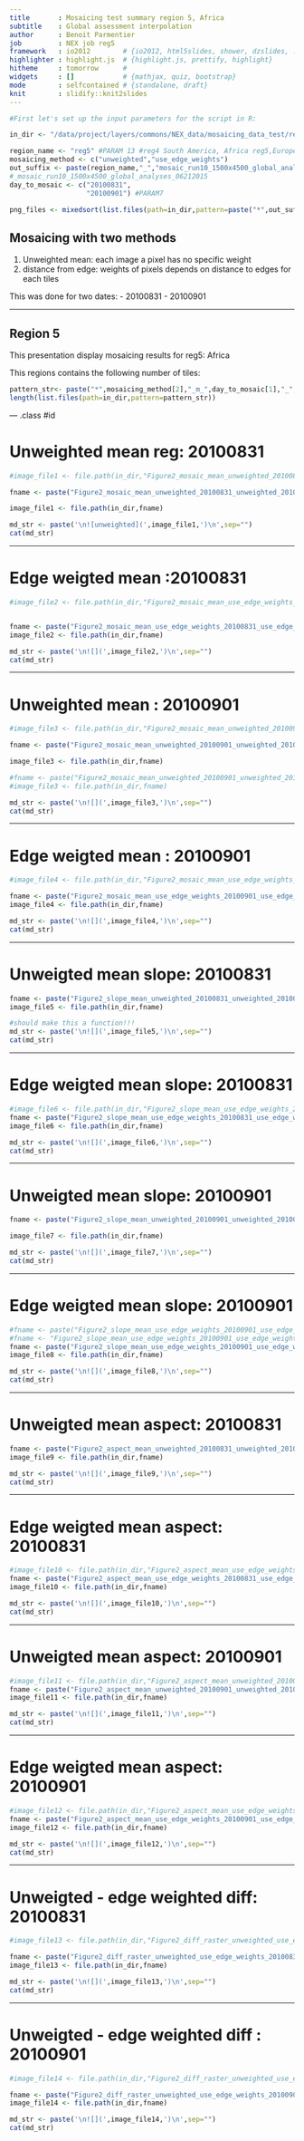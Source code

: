 ```yaml
---
title       : Mosaicing test summary region 5, Africa 
subtitle    : Global assessment interpolation
author      : Benoit Parmentier
job         : NEX job reg5
framework   : io2012        # {io2012, html5slides, shower, dzslides, ...}
highlighter : highlight.js  # {highlight.js, prettify, highlight}
hitheme     : tomorrow      # 
widgets     : []            # {mathjax, quiz, bootstrap}
mode        : selfcontained # {standalone, draft}
knit        : slidify::knit2slides
---
```


```r

#First let's set up the input parameters for the script in R:

in_dir <- "/data/project/layers/commons/NEX_data/mosaicing_data_test/reg5/output_reg5_mosaic_run10_1500x4500_global_analyses_06262015"

region_name <- "reg5" #PARAM 13 #reg4 South America, Africa reg5,Europe reg2, North America reg1, Asia reg3
mosaicing_method <- c("unweighted","use_edge_weights")
out_suffix <- paste(region_name,"_","mosaic_run10_1500x4500_global_analyses_06262015",sep="") 
#_mosaic_run10_1500x4500_global_analyses_06212015
day_to_mosaic <- c("20100831",
                   "20100901") #PARAM7

png_files <- mixedsort(list.files(path=in_dir,pattern=paste("*",out_suffix,".png",sep="")))

```

## Mosaicing with two methods


1. Unweighted mean: each image a pixel has no specific weight
2. distance from edge: weights of pixels depends on distance to edges for each tiles

This was done for two dates:
- 20100831
- 20100901

---

## Region 5

This presentation display mosaicing results for reg5: Africa

This regions contains the following number of tiles:
```r
pattern_str<- paste("*",mosaicing_method[2],"_m_",day_to_mosaic[1],"_",out_suffix,".tif",sep="")
length(list.files(path=in_dir,pattern=pattern_str))
```

--- .class #id 

<!-- Limit image width and height -->
<style type="text/css">
img {     
  max-height: 560px;     
  max-width: 964px; 
}
</style>
 
<!-- Center image on slide -->
<script type="text/javascript" src="http://ajax.aspnetcdn.com/ajax/jQuery/jquery-1.7.min.js"></script>
<script type="text/javascript">
$(function() {     
  $("p:has(img)").addClass('centered'); 
});
</script>

# Unweighted mean reg: 20100831

```r
#image_file1 <- file.path(in_dir,"Figure2_mosaic_mean_unweighted_20100831_unweighted_20100831_20100831_reg6_mosaic_r#un10_1500x4500_global_analyses_06212015.png")

fname <- paste("Figure2_mosaic_mean_unweighted_20100831_unweighted_20100831_20100831_",out_suffix,".png",sep="")

image_file1 <- file.path(in_dir,fname)

```

```r
md_str <- paste('\n![unweighted](',image_file1,')\n',sep="") 
cat(md_str)
```

---

# Edge weigted mean :20100831

```r
#image_file2 <- file.path(in_dir,"Figure2_mosaic_mean_use_edge_weights_20100831_use_edge_weights_20100831_20100831_r#eg4_mosaic_run10_1500x4500_global_analyses_06212015.png")


fname <- paste("Figure2_mosaic_mean_use_edge_weights_20100831_use_edge_weights_20100831_20100831_",out_suffix,".png",sep="")
image_file2 <- file.path(in_dir,fname)

```

```r
md_str <- paste('\n![](',image_file2,')\n',sep="") 
cat(md_str)
```

---

# Unweighted mean : 20100901

```r
#image_file3 <- file.path(in_dir,"Figure2_mosaic_mean_unweighted_20100901_unweighted_20100901_20100901_reg2_mosaic_r#un10_1500x4500_global_analyses_06212015.png")

fname <- paste("Figure2_mosaic_mean_unweighted_20100901_unweighted_20100901_20100901_",out_suffix,".png",sep="")

image_file3 <- file.path(in_dir,fname)

#fname <- paste("Figure2_mosaic_mean_unweighted_20100901_unweighted_20100901_20100901_",out_suffix,".png",sep="")
#image_file3 <- file.path(in_dir,fname)

```

```r
md_str <- paste('\n![](',image_file3,')\n',sep="") 
cat(md_str)
```

---

# Edge weigted mean : 20100901

```r
#image_file4 <- file.path(in_dir,"Figure2_mosaic_mean_use_edge_weights_20100901_use_edge_weights_20100901_20100901_r#eg4_mosaic_run10_1500x4500_global_analyses_06212015.png")

fname <- paste("Figure2_mosaic_mean_use_edge_weights_20100901_use_edge_weights_20100901_20100901_",out_suffix,".png",sep="")
image_file4 <- file.path(in_dir,fname)

```

```r
md_str <- paste('\n![](',image_file4,')\n',sep="") 
cat(md_str)
```

---

# Unweigted mean  slope: 20100831

```r
fname <- paste("Figure2_slope_mean_unweighted_20100831_unweighted_20100831_20100831_",out_suffix,".png",sep="")
image_file5 <- file.path(in_dir,fname)
```

```r
#should make this a function!!!
md_str <- paste('\n![](',image_file5,')\n',sep="") 
cat(md_str)
```

---

# Edge weigted mean slope: 20100831

```r
#image_file6 <- file.path(in_dir,"Figure2_slope_mean_use_edge_weights_20100831_use_edge_weights_20100831_20100831_re#g4_mosaic_run10_1500x4500_global_analyses_06212015.png")
fname <- paste("Figure2_slope_mean_use_edge_weights_20100831_use_edge_weights_20100831_20100831_",out_suffix,".png",sep="")
image_file6 <- file.path(in_dir,fname)

```

```r
md_str <- paste('\n![](',image_file6,')\n',sep="") 
cat(md_str)
```

---

# Unweigted mean slope: 20100901

```r
fname <- paste("Figure2_slope_mean_unweighted_20100901_unweighted_20100901_20100901_",out_suffix,".png",sep="")

image_file7 <- file.path(in_dir,fname)

```

```r
md_str <- paste('\n![](',image_file7,')\n',sep="") 
cat(md_str)
```

---

# Edge weigted mean slope: 20100901


```r
#fname <- paste("Figure2_slope_mean_use_edge_weights_20100901_use_edge_weights_20100901_20100901_",out_suffix,".png"#,sep="")
#fname <- "Figure2_slope_mean_use_edge_weights_20100901_use_edge_weights_20100901_20100901_reg4_mosaic_run10_1500x45#00_global_analyses_06212015.png"
fname <- paste("Figure2_slope_mean_use_edge_weights_20100901_use_edge_weights_20100901_20100901_",out_suffix,".png",sep="")
image_file8 <- file.path(in_dir,fname)

```

```r
md_str <- paste('\n![](',image_file8,')\n',sep="") 
cat(md_str)
```

---

# Unweigted mean aspect: 20100831

```r

fname <- paste("Figure2_aspect_mean_unweighted_20100831_unweighted_20100831_20100831_",out_suffix,".png",sep="")
image_file9 <- file.path(in_dir,fname)

```

```r
md_str <- paste('\n![](',image_file9,')\n',sep="") 
cat(md_str)
```

---

# Edge weigted mean aspect: 20100831

```r
#image_file10 <- file.path(in_dir,"Figure2_aspect_mean_use_edge_weights_20100831_use_edge_weights_20100831_20100831_#reg6_mosaic_run10_1500x4500_global_analyses_06212015.png")
fname <- paste("Figure2_aspect_mean_use_edge_weights_20100831_use_edge_weights_20100831_20100831_",out_suffix,".png",sep="")
image_file10 <- file.path(in_dir,fname)

```

```r
md_str <- paste('\n![](',image_file10,')\n',sep="") 
cat(md_str)
```

---

# Unweigted mean aspect: 20100901

```r
#image_file11 <- file.path(in_dir,"Figure2_aspect_mean_unweighted_20100901_unweighted_20100901_20100901_reg6_mosaic_#run10_1500x4500_global_analyses_06212015.png")
fname <- paste("Figure2_aspect_mean_unweighted_20100901_unweighted_20100901_20100901_",out_suffix,".png",sep="")
image_file11 <- file.path(in_dir,fname)

```

```r
md_str <- paste('\n![](',image_file11,')\n',sep="") 
cat(md_str)
```

---

# Edge weigted mean aspect: 20100901

```r
#image_file12 <- file.path(in_dir,"Figure2_aspect_mean_use_edge_weights_20100901_use_edge_weights_20100901_20100901_#reg6_mosaic_run10_1500x4500_global_analyses_06212015.png")
fname <- paste("Figure2_aspect_mean_use_edge_weights_20100901_use_edge_weights_20100901_20100901_",out_suffix,".png",sep="")
image_file12 <- file.path(in_dir,fname)
```

```r
md_str <- paste('\n![](',image_file12,')\n',sep="") 
cat(md_str)
```

---

# Unweigted - edge weighted diff: 20100831

```r
#image_file13 <- file.path(in_dir,"Figure2_diff_raster_unweighted_use_edge_weights_20100831_reg6_mosaic_run10_1500x4#500_global_analyses_06212015.png")

fname <- paste("Figure2_diff_raster_unweighted_use_edge_weights_20100831_",out_suffix,".png",sep="")
image_file13 <- file.path(in_dir,fname)
```

```r
md_str <- paste('\n![](',image_file13,')\n',sep="") 
cat(md_str)
```

---

# Unweigted - edge weighted diff : 20100901

```r
#image_file14 <- file.path(in_dir,"Figure2_diff_raster_unweighted_use_edge_weights_20100901_reg6_mosaic_run10_1500x4#500_global_analyses_06212015.png")

fname <- paste("Figure2_diff_raster_unweighted_use_edge_weights_20100901_",out_suffix,".png",sep="")
image_file14 <- file.path(in_dir,fname)

```

```r
md_str <- paste('\n![](',image_file14,')\n',sep="") 
cat(md_str)
```

